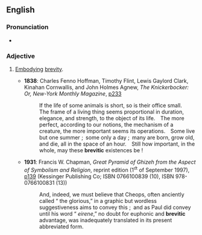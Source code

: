 ==English==

===Pronunciation===
* {{a|UK}} {{IPA|/bɹɛˈvɪtɪk/}}

===Adjective===
{{en-adj|-}}

# {{rare}} [[embody|Embodying]] [[brevity]].
#* '''1838''': Charles Fenno Hoffman, Timothy Flint, Lewis Gaylord Clark, Kinahan Cornwallis, and John Holmes Agnew, ''The Knickerbocker: Or, New-York Monthly Magazine'', [http://www.google.co.uk/books?id=hDrwVOafGigC&pg=PA233&dq=brevitic p233]
#*: If the life of some animals is short, so is their office small. The frame of a living thing seems proportional in duration, elegance, and strength, to the object of its life. The more perfect, according to our notions, the mechanism of a creature, the more important seems its operations. Some live but one summer ; some only a day ; many are born, grow old, and die, all in the space of an hour. Still how important, in the whole, may these '''brevitic''' existences be !
#* '''1931''': Francis W. Chapman, ''Great Pyramid of Ghizeh from the Aspect of Symbolism and Religion'', reprint edition (1<sup>ﬆ</sup> of September 1997), [http://www.google.co.uk/books?id=qxQKiJrIEtkC&pg=PA139&dq=brevitic&sig=dE3nuAweoXrkmsDUea88uuneZwc p139] (Kessinger Publishing Co; ISBN 0766100839 (10), ISBN 978-0766100831 (13))
#*: And, indeed, we must believe that Cheops, often anciently called “ the glorious,” in a graphic but wordless suggestiveness aims to convey this ; and as Paul did convey until his word “ ''eirene'',” no doubt for euphonic and '''brevitic''' advantage, was inadequately translated in its present abbreviated form.